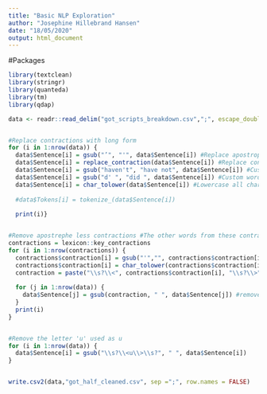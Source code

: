 ```yaml
---
title: "Basic NLP Exploration"
author: "Josephine Hillebrand Hansen"
date: "18/05/2020"
output: html_document
---
```



#Packages
```r
library(textclean)
library(stringr)
library(quanteda)
library(tm)
library(qdap)
```


```r
data <- readr::read_delim("got_scripts_breakdown.csv",";", escape_double = FALSE, trim_ws = TRUE)


#Replace contractions with long form
for (i in 1:nrow(data)) {
  data$Sentence[i] = gsub("’", "'", data$Sentence[i]) #Replace apostrophe with a different one
  data$Sentence[i] = replace_contraction(data$Sentence[i]) #Replace contractions with long form
  data$Sentence[i] = gsub("haven't", "have not", data$Sentence[i]) #Custom words for contractions to long form
  data$Sentence[i] = gsub("d' ", "did ", data$Sentence[i]) #Custom words for contractions to long form
  data$Sentence[i] = char_tolower(data$Sentence[i]) #Lowercase all characters
  
  #data$Tokens[i] = tokenize_(data$Sentence[i])
  
  print(i)}


#Remove apostrephe less contractions #The other words from these contractions will be removed in python when removing stopwords
contractions = lexicon::key_contractions
for (i in 1:nrow(contractions)) {
  contractions$contraction[i] = gsub("'","", contractions$contraction[i])
  contractions$contraction[i] = char_tolower(contractions$contraction[i])
  contraction = paste("\\s?\\<", contractions$contraction[i], "\\s?\\>", sep = "")
  
  for (j in 1:nrow(data)) {
    data$Sentence[j] = gsub(contraction, " ", data$Sentence[j]) #remove apostrophe-free contractions
  }
  print(i)
}


#Remove the letter 'u' used as u
for (i in 1:nrow(data)) {
  data$Sentence[i] = gsub("\\s?\\<u\\>\\s?", " ", data$Sentence[i])
}


write.csv2(data,"got_half_cleaned.csv", sep =";", row.names = FALSE)

```



```r

```

